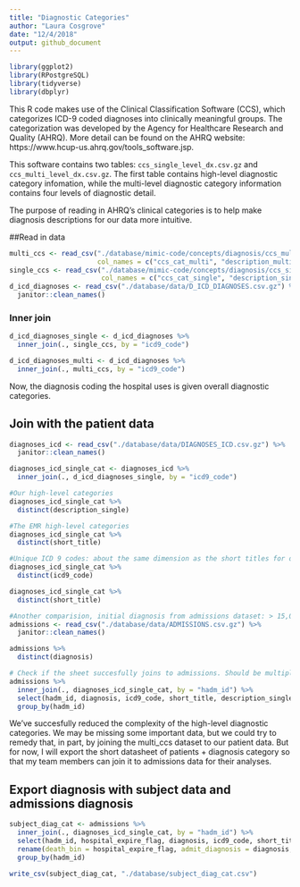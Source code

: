 ```yaml
---
title: "Diagnostic Categories"
author: "Laura Cosgrove"
date: "12/4/2018"
output: github_document
---
```


```r
library(ggplot2)
library(RPostgreSQL)
library(tidyverse)
library(dbplyr)
```

This R code makes use of the Clinical Classification Software (CCS), which categorizes ICD-9 coded diagnoses into clinically meaningful groups. The categorization was developed by the Agency for Healthcare Research and Quality (AHRQ). More detail can be found on the AHRQ website: https://www.hcup-us.ahrq.gov/tools_software.jsp.

This software contains two tables: `ccs_single_level_dx.csv.gz` and `ccs_multi_level_dx.csv.gz`. The first table contains high-level diagnostic category infomation, while the multi-level diagnostic category information contains four levels of diagnostic detail.

The purpose of reading in AHRQ's clinical categories is to help make diagnosis descriptions for our data more intuitive.

##Read in data

```r
multi_ccs <- read_csv("./database/mimic-code/concepts/diagnosis/ccs_multi_level.csv.gz",
                      col_names = c("ccs_cat_multi", "description_multi_1", "description_multi_2", "description_multi_3", "description_multi_4","icd9_code"))
single_ccs <- read_csv("./database/mimic-code/concepts/diagnosis/ccs_single_level.csv.gz",
                       col_names = c("ccs_cat_single", "description_single", "icd9_code"))
d_icd_diagnoses <- read_csv("./database/data/D_ICD_DIAGNOSES.csv.gz") %>% 
  janitor::clean_names()
```

### Inner join

```r
d_icd_diagnoses_single <- d_icd_diagnoses %>% 
  inner_join(., single_ccs, by = "icd9_code") 

d_icd_diagnoses_multi <- d_icd_diagnoses %>% 
  inner_join(., multi_ccs, by = "icd9_code") 

```

Now, the diagnosis coding the hospital uses is given overall diagnostic categories.

## Join with the patient data

```r
diagnoses_icd <- read_csv("./database/data/DIAGNOSES_ICD.csv.gz") %>% 
  janitor::clean_names()

diagnoses_icd_single_cat <- diagnoses_icd %>% 
  inner_join(., d_icd_diagnoses_single, by = "icd9_code") 

#Our high-level categories
diagnoses_icd_single_cat %>% 
  distinct(description_single)

#The EMR high-level categories
diagnoses_icd_single_cat %>% 
  distinct(short_title)

#Unique ICD 9 codes: about the same dimension as the short titles for diagnoses
diagnoses_icd_single_cat %>% 
  distinct(icd9_code)

diagnoses_icd_single_cat %>% 
  distinct(short_title)

#Another comparision, initial diagnosis from admissions dataset: > 15,000 unique
admissions <- read_csv("./database/data/ADMISSIONS.csv.gz") %>% 
  janitor::clean_names()

admissions %>% 
  distinct(diagnosis)

# Check if the sheet succesfully joins to admissions. Should be multiple diagnoses per subject
admissions %>% 
  inner_join(., diagnoses_icd_single_cat, by = "hadm_id") %>% 
  select(hadm_id, diagnosis, icd9_code, short_title, description_single) %>% 
  group_by(hadm_id)

```

We've succesfully reduced the complexity of the high-level diagnostic categories. We may be missing some important data, but we could try to remedy that, in part, by joining the multi_ccs dataset to our patient data. But for now, I will export the short datasheet of patients + diagnosis category so that my team members can join it to admissions data for their analyses.

## Export diagnosis with subject data and admissions diagnosis

```r
subject_diag_cat <- admissions %>% 
  inner_join(., diagnoses_icd_single_cat, by = "hadm_id") %>% 
  select(hadm_id, hospital_expire_flag, diagnosis, icd9_code, short_title, description_single) %>% 
  rename(death_bin = hospital_expire_flag, admit_diagnosis = diagnosis, category = description_single) %>% 
  group_by(hadm_id)

write_csv(subject_diag_cat, "./database/subject_diag_cat.csv")

 
```

